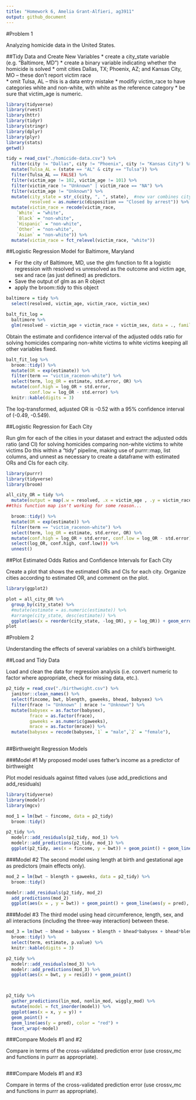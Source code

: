 ```yaml
---
title: "Homework 6, Amelia Grant-Alfieri, ag3911"
output: github_document
---
```


#Problem 1

Analyzing homicide data in the United States. 

##Tidy Data and Create New Variables
  * create a city_state variable (e.g. “Baltimore, MD”)
  * create a binary variable indicating whether the homicide is solved
  * omit cities Dallas, TX; Phoenix, AZ; and Kansas City, MO – these don’t report victim race  
  * omit Tulsa, AL – this is a data entry mistake
  * modifiy victim_race to have categories white and non-white, with white as the reference category
  * be sure that victim_age is numeric.
```r
library(tidyverse)
library(rvest)
library(httr)
library(tidyr)
library(stringr)
library(dplyr)
library(plyr)
library(stats)
getwd()

tidy = read_csv("./homicide-data.csv") %>%
  filter(city != "Dallas", city != "Phoenix", city != "Kansas City") %>%
  mutate(Tulsa_AL = (state == "AL" & city == "Tulsa")) %>%
  filter(Tulsa_AL == FALSE) %>%
  filter(victim_age != 102, victim_age != 101) %>%
  filter(victim_race != "Unknown" | victim_race == "NA") %>%
  filter(victim_age != "Unknown") %>%
  mutate(city_state = str_c(city, ", ", state),  #new var combines city and state
         resolved = as.numeric(disposition == "Closed by arrest")) %>% #new binary var for resolved
  mutate(victim_race = recode(victim_race,
    `White` = "white",
    `Black` = "non-white",
    `Hispanic` = "non-white",
    `Other` = "non-white",
    `Asian` = "non-white")) %>%
  mutate(victim_race = fct_relevel(victim_race, "white"))
```


##Logistic Regression Model for Baltimore, Maryland

  * For the city of Baltimore, MD, use the glm function to fit a logistic regression with resolved vs  unresolved as the outcome and victim age, sex and race (as just defined) as predictors. 
  * Save the output of glm as an R object
  * apply the  broom::tidy to this object

```r
baltimore = tidy %>%
  select(resolved, victim_age, victim_race, victim_sex)

balt_fit_log = 
  baltimore %>% 
  glm(resolved ~ victim_age + victim_race + victim_sex, data = ., family = binomial())
```

Obtain the estimate and confidence interval of the adjusted odds ratio for solving homicides comparing non-white victims to white victims keeping all other variables fixed.
```r
balt_fit_log %>% 
  broom::tidy() %>% 
  mutate(OR = exp(estimate)) %>%
  filter(term == "victim_racenon-white") %>%
  select(term, log_OR = estimate, std.error, OR) %>% 
  mutate(conf.high = log_OR + std.error,  
         conf.low = log_OR - std.error) %>%
  knitr::kable(digits = 3)
```
The log-transformed, adjusted OR is -0.52 with a 95% confidence interval of (-0.49, -0.549). 


##Logistic Regression for Each City 

Run glm for each of the cities in your dataset and extract the adjusted odds ratio (and CI) for solving homicides comparing non-white victims to white victims
Do this within a “tidy” pipeline, making use of purrr::map, list columns, and  unnest as necessary to create a dataframe with estimated ORs and CIs for each city.

```r
library(purrr)
library(tidyverse)
library(broom)

all_city_OR = tidy %>%
  mutate(output = map(.w = resolved, .x = victim_age , .y = victim_race , .z = victim_sex, ~ glm(.w ~ .x + .y + .z, data = ., family = binomial())))
##this function map isn't working for some reason... 

  broom::tidy() %>%
  mutate(OR = exp(estimate)) %>%
  filter(term == "victim_racenon-white") %>%
  select(term, log_OR = estimate, std.error, OR) %>%
  mutate(conf.high = log_OR + std.error, conf.low = log_OR - std.error)
  select(log_OR, conf.high, conf.low))) %>%    
  unnest()
```

##Plot Estimated Odds Ratios and Confidence Intervals for Each City 

Create a plot that shows the estimated ORs and CIs for each city. Organize cities according to estimated OR, and comment on the plot.

```r
library(ggplot2)

plot = all_city_OR %>%
  group_by(city_state) %>%
  #mutate(estimate = as.numeric(estimate)) %>%
  #arrange(city_state, desc(estimate)) %>%
  ggplot(aes(x = reorder(city_state, -log_OR), y = log_OR)) + geom_errorbar(aes(ymin = conf.low, ymax = conf.high, width = 0.2)) + geom_point() + labs(x = "Location", y = "log-transformed Odds Ratio", title = "The Odds of Solving Homicides for Non-White compared to White Victims by City, State") + theme(axis.text.x = element_text(angle = 90))
plot

```


#Problem 2

Understanding the effects of several variables on a child’s birthweight. 

##Load and Tidy Data

Load and clean the data for regression analysis (i.e. convert numeric to factor where appropriate, check for missing data, etc.).

```r
p2_tidy = read_csv("./birthweight.csv") %>%
  janitor::clean_names() %>%
  select(fincome, bwt, blength, gaweeks, bhead, babysex) %>%
  filter(frace != "Unknown" | mrace != "Unknown") %>%
  mutate(babysex = as.factor(babysex), 
         frace = as.factor(frace),
         gaweeks = as.numeric(gaweeks),
         mrace = as.factor(mrace)) %>%
  mutate(babysex = recode(babysex,`1` = "male",`2` = "female"), 
        
```

##Birthweight Regression Models

###Model #1
My proposed model uses father's income as a predictor of birthweight

Plot model residuals against fitted values (use  add_predictions and add_residuals)
```r
library(tidyverse)
library(modelr)
library(mgcv)

mod_1 = lm(bwt ~ fincome, data = p2_tidy) 
  broom::tidy() 

p2_tidy %>%
  modelr::add_residuals(p2_tidy, mod_1) %>%
  modelr::add_predictions(p2_tidy, mod_1) %>% 
  ggplot(p2_tidy, aes(x = fincome, y = bwt)) + geom_point() + geom_line(aes(y = pred), color = "red") + geom_line(aes(y = resid), color = "blue")

```


###Model #2
The second model using length at birth and gestational age as predictors (main effects only).

```r
mod_2 = lm(bwt ~ blength + gaweeks, data = p2_tidy) %>%
  broom::tidy() 

modelr::add_residuals(p2_tidy, mod_2)
  add_predictions(mod_2) 
  ggplot(aes(x = , y = bwt)) + geom_point() + geom_line(aes(y = pred), color = "red") + geom_line(aes(y = resid), color = "blue")

```


###Model #3
The third model using head circumference, length, sex, and all interactions (including the three-way interaction) between these. 

```r
mod_3 = lm(bwt ~ bhead + babysex + blength + bhead*babysex + bhead*blength + bhead*babysex*blength + blength*babysex, data = p2_tidy) %>%
  broom::tidy() %>%
  select(term, estimate, p.value) %>% 
  knitr::kable(digits = 3)

p2_tidy %>%
  modelr::add_residuals(mod_3) %>%
  modelr::add_predictions(mod_3) %>%
  ggplot(aes(x = bwt, y = resid)) + geom_point() 



p2_tidy %>% 
  gather_predictions(lin_mod, nonlin_mod, wiggly_mod) %>% 
  mutate(model = fct_inorder(model)) %>% 
  ggplot(aes(x = x, y = y)) + 
  geom_point() + 
  geom_line(aes(y = pred), color = "red") + 
  facet_wrap(~model)
```

###Compare Models #1 and #2

Compare in terms of the cross-validated prediction error (use crossv_mc and functions in purrr as appropriate).

```r
```

###Compare Models #1 and #3

Compare in terms of the cross-validated prediction error (use crossv_mc and functions in purrr as appropriate).

```r
```

